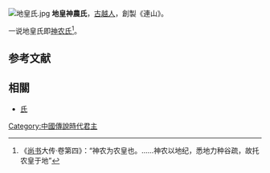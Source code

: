 [[File:地皇氏.jpg|thumb]]
'''地皇神農氏'''，[[古越人|古越人]]，創製《連山》。

一说地皇氏即[[神农氏|神农氏]]<ref>《[[尚书|尚书]]大传·卷第四》：“神农为农皇也。……神农以地纪，悉地力种谷疏，故托农皇于地”</ref>。

==参考文献==

<div class="references-small">
<references></references>
</div>

==相關==
*[[氏|氏]]

{{Myth-stub}}
[[Category:中國傳說時代君主|Category:中國傳說時代君主]]